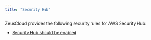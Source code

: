 ```yaml
---
title: "Security Hub"
---
```


ZeusCloud provides the following security rules for AWS Security Hub:
- <a href="https://github.com/Zeus-Labs/ZeusCloud/blob/main/backend/rules/securityhub/enable_security_hub.go">Security Hub should be enabled</a>
